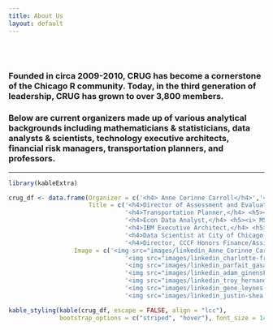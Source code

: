 ```yaml
---
title: About Us
layout: default
---
```


<style type="text/css">
.main-container {
  max-width: 1200px;
  margin-left: auto;
  margin-right: auto;
}

@media (max-width:1200px) and (min-width:760px) {
  #navbar > ul > li > a {
     font-size: 0;
     display:inline-block;
  }
  .fa { font-size: initial; }
}
</style>

<br/>
<br/>

### Founded in circa 2009-2010, CRUG has become a cornerstone of the Chicago R community. Today, in the third generation of leadership, CRUG has grown to over 3,800 members.

### Below are current organizers made up of various analytical backgrounds including mathematicians & statisticians, data analysts & scientists, technology executive architects, financial risk managers, transportation planners, and professors.

---


```r
library(kableExtra)
```

```r
crug_df <- data.frame(Organizer = c('<h4> Anne Corinne Carroll</h4>','<h4> Charlotte Frei, PhD</h4>', '<h4>Parfait Gasana</h4>', '<h4>Adam Ginensky, PhD</h4>','<h4>Troy Hernandez, PhD</h4>', '<h4> Gene Leynes </h4','<h4>Justin M Shea</h4>'),
                      Title = c('<h4>Director of Assessment and Evaluation at Rush University</h4> <h5><i>  Quantitative social scientist applying theory and research.<br/> Background includes test development and validation, structural equation modeling, <br/> multilevel modeling, longitudinal analysis, invariance testing, mediation, and moderation</i></h5>',
                                '<h4>Transportation Planner,</h4> <h5><i>Licensed engineer with PhD who uses R in novel ways<br/>with data, maps, and more!</i></h5>',
                                '<h4>Econ Data Analyst,</h4> <h5><i> MS in Economics specializing in <br/> data analytics including migration, visualization, aggregation, and modeling <br/> (Excel, Python Pandas/Numpy, R, Stata, SAS); <br/> database development (MS Access, PostgreSQL, MySQL, SQL Server); and <br/> data engineering (ETL migration, API integration, parsing XML/JSON, ODBC/JDBC connection). <br/> SO Gold badges in R, Python, and SQL. https://stackoverflow.com/users/1422451/parfait </i></h5>',                                   '<h4>Associate Director, Risk in OTC Structured Products,</h4> <h5><i>Machine learning connoisseur who brings pure and<br/>applied math to quantitative finance</i></h5>',
                                '<h4>IBM Executive Architect,</h4> <h5><i>Data scientist, activist, and <br/> Chairman of the Cook County Green Party. <br/> https://troyhernandez.com/ </i></h5>',
                                '<h4>Data Scientist at City of Chicago, </h4>',
                                '<h4>Director, CCCF Honors Finance/Assistant Professor of Finance,</h4> <h5><i>Google Summer of Code R-project Evaluating Mentor, <br/> Quantitative Finance & Data Analytics consultant, and <br/> conference/co-organizer leader</i></h5>'),
                  Image = c('<img src="images/linkedin_Anne_Corinne_Carroll.jpeg" alt="organizer photo"/>',
                                '<img src="images/linkedin_charlotte-frei.png" alt="organizer photo"/>',
                                '<img src="images/linkedin_parfait_gasana.jpeg" alt="organizer photo"/>',
                                '<img src="images/linkedin_adam_ginensky.jpeg" alt="organizer photo"/>',
                                '<img src="images/linkedin_troy_hernandez.jpeg" alt="organizer photo"/>',
                                '<img src="images/linkedin_gene_leynes.jpeg" alt="organizer photo"/>',
                                '<img src="images/linkedin_justin-shea.png" alt="organizer photo"/>'))
```


```r
kable_styling(kable(crug_df, escape = FALSE, align = "lcc"),
              bootstrap_options = c("striped", "hover"), font_size = 14)
```


